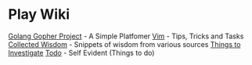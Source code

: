 = Play Wiki =
[[Golang Gopher Project]] - A Simple Platfomer
[[Vim]] - Tips, Tricks and Tasks
[[ Collected Wisdom ]] - Snippets of wisdom from various sources
[[Things to Investigate]]
[[Todo]] - Self Evident (Things to do)
